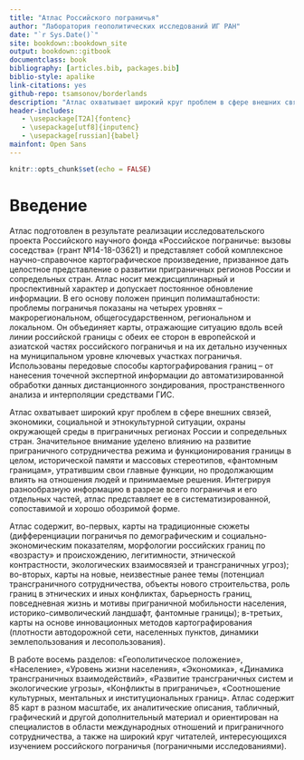 ```yaml
--- 
title: "Атлас Российского пограничья"
author: "Лаборатория геополитических исследований ИГ РАН"
date: "`r Sys.Date()`"
site: bookdown::bookdown_site
output: bookdown::gitbook
documentclass: book
bibliography: [articles.bib, packages.bib]
biblio-style: apalike
link-citations: yes
github-repo: tsamsonov/borderlands
description: "Атлас охватывает широкий круг проблем в сфере внешних связей, экономики, социальной и этнокультурной ситуации, охраны окружающей среды в приграничных регионах России и сопредельных стран"
header-includes:
   - \usepackage[T2A]{fontenc}
   - \usepackage[utf8]{inputenc}
   - \usepackage[russian]{babel}
mainfont: Open Sans
---
```


```r
knitr::opts_chunk$set(echo = FALSE)
```

# Введение {-}

Атлас подготовлен в результате реализации исследовательского проекта Российского научного фонда «Российское пограничье: вызовы соседства» (грант №14-18-03621) и представляет собой комплексное научно-справочное картографическое произведение, призванное дать целостное представление о развитии приграничных регионов России и сопредельных стран. Атлас носит междисциплинарный и проспективный характер и допускает постоянное обновление информации. В его основу положен принцип полимаштабности: проблемы пограничья показаны на четырех уровнях – макрорегиональном, общегосударственном, региональном и локальном. Он объединяет карты, отражающие ситуацию вдоль всей линии российской границы с обеих ее сторон в европейской и азиатской частях российского пограничья и на их детально изученных на муниципальном уровне ключевых участках пограничья. Использованы передовые способы картографирования границ – от нанесения точечной экспертной информации до автоматизированной обработки данных дистанционного зондирования, пространственного анализа и интерполяции средствами ГИС.

Атлас охватывает широкий круг проблем в сфере внешних связей, экономики, социальной и этнокультурной ситуации, охраны окружающей среды в приграничных регионах России и сопредельных стран. Значительное внимание уделено влиянию на развитие приграничного сотрудничества режима и функционирования границы в целом, исторической памяти и массовых стереотипов, «фантомным границам», утратившим свои главные функции, но продолжающим влиять на отношения людей и принимаемые решения. Интегрируя разнообразную информацию в разрезе всего пограничья и его отдельных частей, атлас представляет ее в систематизированной, сопоставимой и хорошо обозримой форме.

Атлас содержит, во-первых, карты на традиционные сюжеты (дифференциации пограничья по демографическим и социально-экономическим показателям, морфологии российских границ по «возрасту» и происхождению, легитимности, этнической контрастности, экологических взаимосвязей и трансграничных угроз); во-вторых, карты на новые, неизвестные ранее темы (потенциал трансграничного сотрудничества, объекты нового строительства, роль границ в этнических и иных конфликтах, барьерность границ, повседневная жизнь и мотивы приграничной мобильности населения, историко-символический ландшафт, фантомные границы); в-третьих, карты на основе инновационных методов картографирования (плотности автодорожной сети, населенных пунктов, динамики землепользования и лесопользования).

В работе восемь разделов: «Геополитическое положение», «Население», «Уровень жизни населения», «Экономика», «Динамика трансграничных взаимодействий», «Развитие трансграничных систем и экологические угрозы», «Конфликты в приграничье», «Соотношение культурных, ментальных и институциональных границ». Атлас содержит 85 карт в разном масштабе, их аналитические описания, табличный, графический и другой дополнительный материал и ориентирован на специалистов в области международных отношений и приграничного сотрудничества, а также на широкий круг читателей, интересующихся изучением российского пограничья (пограничными исследованиями).
